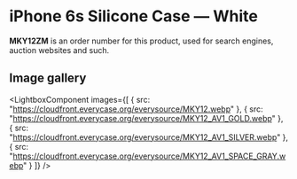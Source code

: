 
# iPhone 6s Silicone Case — White

<Callout type='info' emoji='👉🏻'>**MKY12ZM** is an order number for this product, used for search engines, auction websites and such.</Callout>

## Image gallery

<LightboxComponent
    images={[
      {
        src: "https://cloudfront.everycase.org/everysource/MKY12.webp"
      },
      {
        src: "https://cloudfront.everycase.org/everysource/MKY12_AV1_GOLD.webp"
      },
      {
        src: "https://cloudfront.everycase.org/everysource/MKY12_AV1_SILVER.webp"
      },
      {
        src: "https://cloudfront.everycase.org/everysource/MKY12_AV1_SPACE_GRAY.webp"
      }
    ]}
  />

